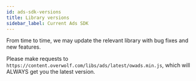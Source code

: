 ```yaml
---
id: ads-sdk-versions
title: Library versions
sidebar_label: Current Ads SDK
---
```


From time to time, we may update the relevant library with bug fixes and new features.

Please make requests to `https://content.overwolf.com/libs/ads/latest/owads.min.js`, which will ALWAYS get you the latest version.

